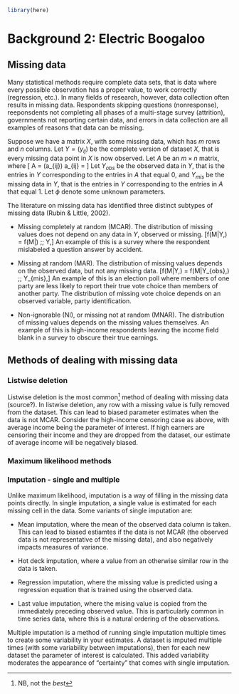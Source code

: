 ```r
library(here)
```

# Background 2: Electric Boogaloo

## Missing data

Many statistical methods require complete data sets, that is data where every possible observation has a proper value, to work correctly (regression, etc.). <!-- find better examples and a source for this --> In many fields of research, however, data collection often results in missing data. Respondents skipping questions (nonresponse), reeponsdents not completing all phases of a multi-stage survey (attrition), governments not reporting certain data, and errors in data collection are all examples of reasons that data can be missing.

Suppose we have a matrix $X$, with some missing data, which has $m$ rows and $n$ columns. Let $Y = (y_{ij})$ be the complete version of dataset $X$, that is every missing data point in $X$ is now observed. Let $A$ be an $m \times n$ matrix, where
\[
A = (a_{ij}) \text{, where } a_{ij} = \cases{1, \text{ when }x_{ij}\text{ is missing}\\
0, \text{ when }x_{ij}\text{ is not missing}}
\]
Let $Y_{obs}$ be the observed data in $Y$, that is the entries in $Y$ corresponding to the entries in $A$ that equal 0, and $Y_{mis}$ be the missing data in $Y$, that is the entries in $Y$ corresponding to the entries in $A$ that equal 1. Let $\phi$ denote some unknown parameters.

The literature on missing data has identified three distinct subtypes of missing data (Rubin & Little, 2002).

- Missing completely at random (MCAR). The distribution of missing values does not depend on any data in $Y$, observed or missing. \[f(M|Y,\phi) = f(M|\phi) \;\forall\; Y,\phi\] An example of this is a survey where the respondent mislabeled a question answer by accident.

- Missing at random (MAR). The distribution of missing values depends on the observed data, but not any missing data. \[f(M|Y,\phi) = f(M|Y_{obs},\phi) \;\forall\; Y_{mis},\phi\] An example of this is an election poll where members of one party are less likely to report their true vote choice than members of another party. The distribution of missing vote choice depends on an observed variable, party identification.

- Non-ignorable (NI), or missing not at random (MNAR). The distribution of missing values depends on the missing values themselves. An example of this is high-income respondents leaving the income field blank in a survey to obscure their true earnings.

## Methods of dealing with missing data

### Listwise deletion

Listwise deletion is the most common^[NB, not the *best*] method of dealing with missing data (source?). In listwise deletion, any row with a missing value is fully removed from the dataset. This can lead to biased parameter estimates when the data is not MCAR. Consider the high-income censoring case as above, with average income being the parameter of interest. If high earners are censoring their income and they are dropped from the dataset, our estimate of average income will be negatively biased.

### Maximum likelihood methods

### Imputation - single and multiple

Unlike maximum likelihood, imputation is a way of filling in the missing data points directly. In single imputation, a single value is estimated for each missing cell in the data. Some variants of single imputation are:

- Mean imputation, where the mean of the observed data column is taken. This can lead to biased estiamtes if the data is not MCAR (the observed data is not representative of the missing data), and also negatively impacts measures of variance.

- Hot deck imputation, where a value from an otherwise similar row in the data is taken.

- Regression imputation, where the missing value is predicted using a regression equation that is trained using the observed data.

- Last value imputation, where the mising value is copied from the immediately preceding observed value. This is particularly common in time series data, where this is a natural ordering of the observations.

Multiple imputation is a method of running single imputation multiple times to create some variability in your estimates. A dataset is imputed multiple times (with some variability between imputations), then for each new dataset the parameter of interest is calculated. This added variability moderates the appearance of "certainty" that comes with single imputation.
